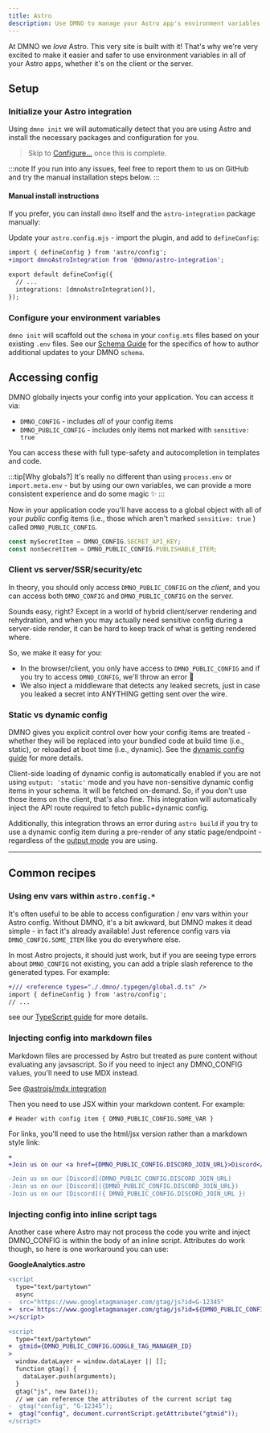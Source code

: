```yaml
--- 
title: Astro
description: Use DMNO to manage your Astro app's environment variables for static, hybrid, and server-side rendering.
---
```




At DMNO we _love_ Astro. This very site is built with it! That's why we're very excited to make it easier and safer to use environment variables in all of your Astro apps, whether it's on the client or the server.

## Setup

### Initialize your Astro integration

Using `dmno init` we will automatically detect that you are using Astro and install the necessary packages and configuration for you.

<TabbedCode dynamicExec="dmno init" />

>Skip to [Configure...](#configure-your-environment-variables) once this is complete.

:::note
If you run into any issues, feel free to <BugReportLink label='integrations/astro'>report them to us on GitHub</BugReportLink> and try the manual installation steps below.
:::

#### Manual install instructions

If you prefer, you can install `dmno` itself and the `astro-integration` package manually: 

<TabbedCode packageName="@dmno/astro-integration dmno" />

Update your `astro.config.mjs` - import the plugin, and add to `defineConfig`: 

```diff lang="js" title="astro.config.mjs" ins="dmnoAstroIntegration()"
import { defineConfig } from 'astro/config';
+import dmnoAstroIntegration from '@dmno/astro-integration';

export default defineConfig({
  // ...
  integrations: [dmnoAstroIntegration()],
});
```

### Configure your environment variables

`dmno init` will scaffold out the `schema` in your `config.mts` files based on your existing `.env` files. See our [Schema Guide](/docs/guides/schema/) for the specifics of how to author additional updates to your DMNO `schema`.

## Accessing config

DMNO globally injects your config into your application. You can access it via:
- `DMNO_CONFIG` - includes _all_ of your config items
- `DMNO_PUBLIC_CONFIG` - includes only items not marked with `sensitive: true`

You can access these with full type-safety and autocompletion in templates and code.

:::tip[Why globals?]
It's really no different than using `process.env` or `import.meta.env` - but by using our own variables, we can provide a more consistent experience and do some magic ✨
:::

Now in your application code you'll have access to a global object with all of your _public_ config items (i.e., those which aren't marked `sensitive: true` ) called `DMNO_PUBLIC_CONFIG`. 

```js
const mySecretItem = DMNO_CONFIG.SECRET_API_KEY;
const nonSecretItem = DMNO_PUBLIC_CONFIG.PUBLISHABLE_ITEM;
```

### Client vs server/SSR/security/etc 

In theory, you should only access `DMNO_PUBLIC_CONFIG` on the _client_, and you can access both `DMNO_CONFIG` and `DMNO_PUBLIC_CONFIG` on the server.

Sounds easy, right? Except in a world of hybrid client/server rendering and rehydration, and when you may actually need sensitive config during a server-side render, it can be hard to keep track of what is getting rendered where.

So, we make it easy for you:

- In the browser/client, you only have access to `DMNO_PUBLIC_CONFIG` and if you try to access `DMNO_CONFIG`, we'll throw an error 🛑
- We also inject a middleware that detects any leaked secrets, just in case you leaked a secret into ANYTHING getting sent over the wire.


### Static vs dynamic config

DMNO gives you explicit control over how your config items are treated - whether they will be replaced into your bundled code at build time (i.e., static), or reloaded at boot time (i.e., dynamic). See the [dynamic config guide](/docs/guides/dynamic-config) for more details.

Client-side loading of dynamic config is automatically enabled if you are not using `output: 'static'` mode and you have non-sensitive dynamic config items in your schema. It will be fetched on-demand. So, if you don't use those items on the client, that's also fine. This integration will automatically inject the API route required to fetch public+dynamic config.

Additionally, this integration throws an error during `astro build` if you try to use a dynamic config item during a pre-render of any static page/endpoint - regardless of the [output mode](https://docs.astro.build/en/basics/rendering-modes/#server-output-modes) you are using.

---

## Common recipes

### Using env vars within `astro.config.*`
It's often useful to be able to access configuration / env vars within your Astro config. Without DMNO, it's a bit awkward, but DMNO makes it dead simple - in fact it's already available! Just reference config vars via `DMNO_CONFIG.SOME_ITEM` like you do everywhere else.

In most Astro projects, it should just work, but if you are seeing type errors about `DMNO_CONFIG` not existing, you can add a triple slash reference to the generated types. For example:

```diff lang="ts" title="astro.config.ts"
+/// <reference types="./.dmno/.typegen/global.d.ts" />
import { defineConfig } from 'astro/config';
// ...
```
see our [TypeScript guide](/docs/guides/typescript) for more details.


### Injecting config into markdown files

Markdown files are processed by Astro but treated as pure content without evaluating any javsascript. So if you need to inject any DMNO_CONFIG values, you'll need to use MDX instead.

See [@astrojs/mdx integration](https://docs.astro.build/en/guides/integrations-guide/mdx/)

Then you need to use JSX within your markdown content. For example:

```mdx
# Header with config item { DMNO_PUBLIC_CONFIG.SOME_VAR }
```

For links, you'll need to use the html/jsx version rather than a markdown style link:
```diff lang="mdx" ins={"🥳 Use HTML/JSX style links": 1} del={"🥵 Markdown style links dont work": 3}
+
+Join us on our <a href={DMNO_PUBLIC_CONFIG.DISCORD_JOIN_URL}>Discord</a>

-Join us on our [Discord](DMNO_PUBLIC_CONFIG.DISCORD_JOIN_URL)
-Join us on our [Discord]({DMNO_PUBLIC_CONFIG.DISCORD_JOIN_URL})
-Join us on our [Discord]({ DMNO_PUBLIC_CONFIG.DISCORD_JOIN_URL })


```


### Injecting config into inline script tags
Another case where Astro may not process the code you write and inject DMNO_CONFIG is within the body of an inline script. Attributes do work though, so here is one workaround you can use:

**GoogleAnalytics.astro**
```diff lang="jsx"
<script
  type="text/partytown"
  async
-  src="https://www.googletagmanager.com/gtag/js?id=G-12345"
+  src=`https://www.googletagmanager.com/gtag/js?id=${DMNO_PUBLIC_CONFIG.GOOGLE_TAG_MANAGER_ID}`
></script>

<script
  type="text/partytown"
+  gtmid={DMNO_PUBLIC_CONFIG.GOOGLE_TAG_MANAGER_ID}
>
  window.dataLayer = window.dataLayer || [];
  function gtag() {
    dataLayer.push(arguments);
  }
  gtag("js", new Date());
  // we can reference the attributes of the current script tag
-  gtag("config", "G-12345");
+  gtag("config", document.currentScript.getAttribute("gtmid"));
</script>
```

